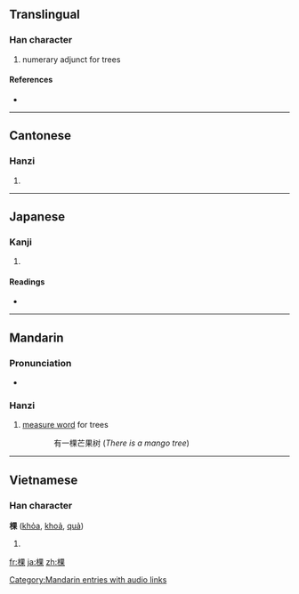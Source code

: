 ==Translingual==

===Han character===
{{Han char|rn=75|rad=木|as=08|sn=12|four=4699<sub>4</sub>|canj=木田木 (DWD)}}

# numerary adjunct for trees

====References====
* {{Han ref|kx=0534.200|dkj=14983|dj=0922.150|hdz=21232.010|uh=68F5|ud=26869|bh=B4CA|bd=46282}}

----

==Cantonese==

===Hanzi===
{{yue-hanzi|jyut=|y=fo2, po1}}

# {{defn|Cantonese}}

----

==Japanese==

===Kanji===
{{ja-kanji|grade=|rs=木08}}

# {{defn|Japanese}}

====Readings====
* {{ja-readings|on=[[かん]] (kan), [[か]] (ka)|kun=[[きぎれ]] (kigire)}}

----

==Mandarin==

===Pronunciation===
* {{audio|zh-kē.ogg|audio}}

===Hanzi===
{{cmn-hanzi|pin=[[kē]] ([[ke1]])|wg=k'o<sup>1</sup>}}

# [[measure word]] for trees
:: 有一棵芒果树 (''There is a mango tree'')

[[Category:Mandarin entries with audio links]]

----

==Vietnamese==

===Han character===
'''棵''' ([[khỏa]], [[khoả]], [[quả]])

# {{defn|Vietnamese}}

[[fr:棵]]
[[ja:棵]]
[[zh:棵]]